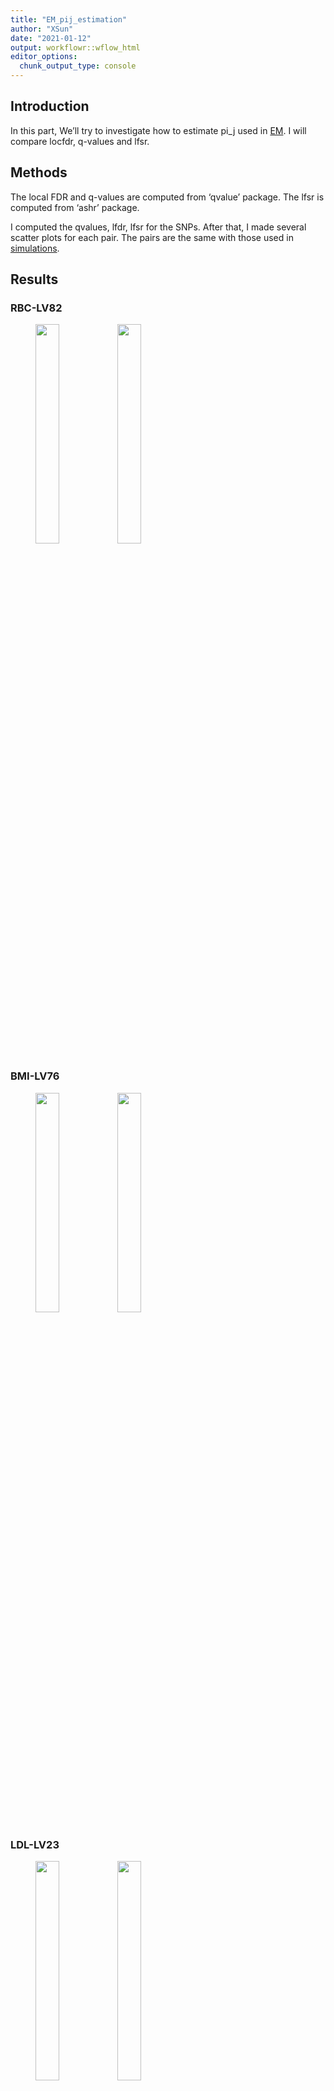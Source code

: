 ```yaml
---
title: "EM_pij_estimation"
author: "XSun"
date: "2021-01-12"
output: workflowr::wflow_html
editor_options:
  chunk_output_type: console
---
```


## Introduction

In this part, We'll try to investigate how to estimate pi_j used in [EM](https://xsun1229.github.io/factor_analysis/EM_algorithm_pliercanon.html). I will compare locfdr, q-values and lfsr. 

## Methods

The local FDR and q-values are computed from 'qvalue' package. The lfsr is computed from 'ashr' package.

I computed the qvalues, lfdr, lfsr for the SNPs. After that, I made several scatter plots for each pair. The pairs are the same with those used in [simulations](https://xsun1229.github.io/factor_analysis/EM_simulation.html). 

## Results 

### RBC-LV82

<figure class="half">
    <img src="https://github.com/xsun1229/factor_analysis/raw/master/output/EM_ql_lv82_rbc.jpeg" width="30%">
    <img src="https://github.com/xsun1229/factor_analysis/raw/master/output/EM_sd_lv82_rbc.jpeg" width="30%">
</figure>

### BMI-LV76

<figure class="half">
    <img src="https://github.com/xsun1229/factor_analysis/raw/master/output/EM_ql_lv76_bmi.jpeg" width="30%">
    <img src="https://github.com/xsun1229/factor_analysis/raw/master/output/EM_sd_lv76_bmi.jpeg" width="30%">
</figure>

### LDL-LV23

<figure class="half">
    <img src="https://github.com/xsun1229/factor_analysis/raw/master/output/EM_ql_lv23_LDL.jpeg" width="30%">
    <img src="https://github.com/xsun1229/factor_analysis/raw/master/output/EM_sd_lv23_LDL.jpeg" width="30%">
</figure>

### WHR-LV47

<figure class="half">
    <img src="https://github.com/xsun1229/factor_analysis/raw/master/output/EM_ql_lv47_WHR.jpeg" width="30%">
    <img src="https://github.com/xsun1229/factor_analysis/raw/master/output/EM_sd_lv47_WHR.jpeg" width="30%">
</figure>
